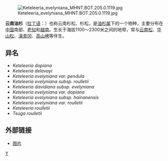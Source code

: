 {{Speciesbox 
| taxon = Keteleeria evelyniana
| image = Gardenology.org-IMG 0034 rbgm10dec.jpg
| status = LC
| status_system = IUCN2.3
| authority =  <span style="font-size:smaller;">[[马克斯韦尔·T·马斯特斯|Mast.]]</span>
}}
[[File:Keteleeria_evelyniana_MHNT.BOT.205.0.1119.jpg|thumb]]

'''云南油杉'''（[[拉丁语|拉丁语]]：'''''{{lang|la|Keteleeria evelyniana}}'''''）也称云南杉松、杉松，是[[油杉属|油杉属]]下的一个物种，主要分布在[[中国|中国]]南部、[[老挝|老挝]]和[[越南|越南]]。生长于海拔1100～2300米之间的地带，常与[[云南松|云南松]]、[[华山松|华山松]]、[[滇青冈|滇青冈]]、[[高山栲|高山栲]]等伴生。

==异名==
* ''Keteleeria dopiana''
* ''Keteleeria delavayi''
* ''Keteleeria evelyniana var. pendula''
* ''Keteleeria evelyniana subsp. roulletii''
* ''Keteleeria davidiana subsp. evelyniana''
* ''Keteleeria evelyniana var. dopiana''
* ''Keteleeria evelyniana subsp. hainanensis''
* ''Keteleeria evelyniana var. roulletii''
* ''Keteleeria roulletii''
* ''Tsuga roulletii''

==外部链接==
* [https://www.zsbeike.com/imgs/K/K09424/k09424_tm.txt.6c8179.jpg 图片] {{Wayback|url=https://www.zsbeike.com/imgs/K/K09424/k09424_tm.txt.6c8179.jpg |date=20210202052914 }}

{{Taxonbar|from=Q311945}}

[[Category:油杉属|Y]]